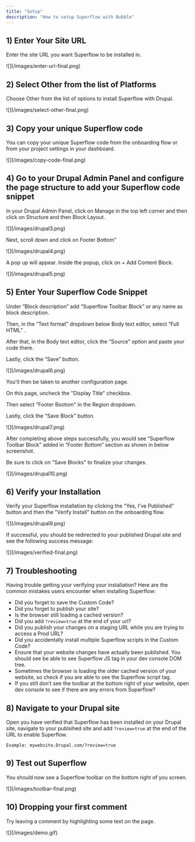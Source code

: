 ```yaml
---
title: "Setup"
description: "How to setup Superflow with Bubble"
---
```



## 1) Enter Your Site URL

Enter the site URL you want Superflow to be installed in.

<Frame>
![](/images/enter-url-final.png)
</Frame>



## 2) Select Other from the list of Platforms

Choose Other from the list of options to install Superflow with Drupal.

<Frame>
![](/images/select-other-final.png)
</Frame>


## 3) Copy your unique Superflow code

You can copy your unique Superflow code from the onboarding flow or from your project settings in your dashboard.

<Frame>
![](/images/copy-code-final.png)
</Frame>

## 4) Go to your Drupal Admin Panel and configure the page structure to add your Superflow code snippet

In your Drupal Admin Panel, click on Manage in the top left corner and then click on Structure and then Block Layout.

<Frame>
![](/images/drupal3.png)
</Frame>

Next, scroll down and click on Footer Bottom”

<Frame>
![](/images/drupal4.png)
</Frame>

A pop up will appear. Inside the popup, click on + Add Content Block.

<Frame>
![](/images/drupal5.png)
</Frame>

## 5) Enter Your Superflow Code Snippet

Under “Block description” add “Superflow Toolbar Block” or any name as block description.

Then, in the “Text format” dropdown below Body text editor, select “Full HTML” .

After that, in the Body text editor, click the “Source” option and paste your code there.

Lastly, click the “Save” button.

<Frame>
![](/images/drupal6.png)
</Frame>

You'll then be taken to another configuration page.

On this page, uncheck the "Display Title" checkbox.

Then select "Footer Bootom" in the Region dropdown.

Lastly, click the "Save Block" button.


<Frame>
![](/images/drupal7.png)
</Frame>

After completing above steps successfully, you would see “Superflow Toolbar Block” added in “Footer Bottom” section as shown in below screenshot.
        
Be sure to click on "Save Blocks" to finalize your changes.

<Frame>
![](/images/drupal10.png)
</Frame>


## 6) Verify your Installation

Verify your Superflow installation by clicking the "Yes, I've Published" button and then the "Verify Install" button on the onboarding flow.

<Frame>
![](/images/drupal9.png)
</Frame>

If successful, you should be redirected to your published Drupal site and see the following success message:

<Frame>
![](/images/verified-final.png)
</Frame>

## 7) Troubleshooting

Having trouble getting your verifying your installation? Here are the common mistakes users encounter when installing Superflow:

 - Did you forget to save the Custom Code?
 - Did you forget to publish your site?
 - Is the browser still loading a cached version?
 - Did you add `?review=true` at the end of your url?
 - Did you publish your changes on a staging URL while you are trying to access a Prod URL?
 - Did you accidentally install multiple Superflow scripts in the Custom Code?
 - Ensure that your website changes have actually been published. You should see be able to see Superflow JS tag in your dev console DOM tree.
 - Sometimes the browser is loading the older cached version of your website, so check if you are able to see the Superflow script tag.
 - If you still don’t see the toolbar at the bottom right of your website, open dev console to see if there are any errors from Superflow?

## 8) Navigate to your Drupal site 

Open you have verified that Superflow has been installed on your Drupal site, navigate to your publsihed site and add `?review=true` at the end of the URL to enable Superflow. 

`Example: mywebsite.Drupal.com/?review=true`


## 9) Test out Superflow

You should now see a Superflow toolbar on the bottom right of you screen.

<Frame>
![](/images/toolbar-final.png)
</Frame>




## 10) Dropping your first comment
Try leaving a comment by highlighting some text on the page.

<Frame>
![](/images/demo.gif)
</Frame>







